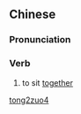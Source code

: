 ==Chinese==
{{zh-forms}}

===Pronunciation===
{{zh-pron
|m=tóngzuò
|cat=v
}}

===Verb===
{{zh-verb}}

# {{lb|zh|literary}} to sit [[together]]

[[Category:Mandarin literary terms|tong2zuo4]]